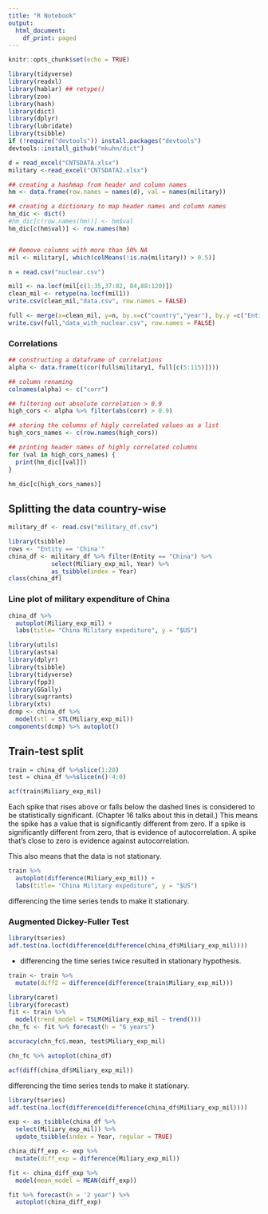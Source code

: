 ```yaml
---
title: "R Notebook"
output:
  html_document:
    df_print: paged
---
```


```r
knitr::opts_chunk$set(echo = TRUE)

library(tidyverse)
library(readxl)
library(hablar) ## retype()
library(zoo)
library(hash)
library(dict)
library(dplyr)
library(lubridate)
library(tsibble)
if (!require("devtools")) install.packages("devtools")
devtools::install_github("mkuhn/dict")
```

```r
d = read_excel("CNTSDATA.xlsx")
military <-read_excel("CNTSDATA2.xlsx")

## creating a hashmap from header and column names
hm <- data.frame(row.names = names(d), val = names(military))

## creating a dictionary to map header names and column names
hm_dic <- dict()
#hm_dic[c(row.names(hm))] <- hm$val
hm_dic[c(hm$val)] <- row.names(hm)


## Remove columns with more than 50% NA
mil <- military[, which(colMeans(!is.na(military)) > 0.5)]
```

```r
n = read.csv("nuclear.csv")
```

```r
mil1 <- na.locf(mil[c(1:35,37:82, 84,88:120)])
clean_mil <- retype(na.locf(mil1))
write.csv(clean_mil,"data.csv", row.names = FALSE)
```

```r
full <- merge(x=clean_mil, y=n, by.x=c("country","year"), by.y =c("Entity","Year") )
write.csv(full,"data_with_nuclear.csv", row.names = FALSE)
```

### Correlations

```r
## constructing a dataframe of correlations
alpha <- data.frame(t(cor(full$military1, full[c(5:115)])))

## column renaming
colnames(alpha) <- c("corr")

## filtering out absolute correlation > 0.9
high_cors <- alpha %>% filter(abs(corr) > 0.9)

## storing the columns of higly correlated values as a list
high_cors_names <- c(row.names(high_cors))
```

```r
## printing header names of highly correlated columns
for (val in high_cors_names) {
  print(hm_dic[[val]])
}
```

```r
hm_dic[c(high_cors_names)]
```




## Splitting the data country-wise
```r
military_df <- read.csv("military_df.csv")
```

```r
library(tsibble)
rows <- "Entity == 'China'"
china_df <- military_df %>% filter(Entity == "China") %>%
            select(Miliary_exp_mil, Year) %>%
            as_tsibble(index = Year)
class(china_df)
```

### Line plot of military expenditure of China
```r
china_df %>%
  autoplot(Miliary_exp_mil) +
  labs(title= "China Military expediture", y = "$US")
```


```r
library(utils)
library(astsa)
library(dplyr)
library(tsibble)
library(tidyverse)
library(fpp3)
library(GGally)
library(sugrrants)
library(xts) 
dcmp <- china_df %>%
  model(stl = STL(Miliary_exp_mil))
components(dcmp) %>% autoplot()
```
## Train-test split
```r
train = china_df %>%slice(1:28)
test = china_df %>%slice(n()-4:0)
```

```r
acf(train$Miliary_exp_mil)
```

Each spike that rises above or falls below the dashed lines is considered to be statistically significant. (Chapter 16 talks about this in detail.) This means the spike has a value that is significantly different from zero. If a spike is significantly different from zero, that is evidence of autocorrelation. A spike that's close to zero is evidence against autocorrelation.

This also means that the data is not stationary.



```r
train %>%
  autoplot(difference(Miliary_exp_mil)) +
  labs(title= "China Military expediture", y = "$US")
```
differencing the time series tends to make it stationary.

### Augmented Dickey-Fuller Test

```r
library(tseries)
adf.test(na.locf(difference(difference(china_df$Miliary_exp_mil))))
```
- differencing the time series twice resulted in stationary hypothesis.

```r
train <- train %>%
  mutate(diff2 = difference(difference(train$Miliary_exp_mil)))
```


```r
library(caret)
library(forecast)
fit <- train %>%
  model(trend_model = TSLM(Miliary_exp_mil ~ trend()))
chn_fc <- fit %>% forecast(h = "6 years")

accuracy(chn_fc$.mean, test$Miliary_exp_mil)

chn_fc %>% autoplot(china_df)
```


```r
acf(diff(china_df$Miliary_exp_mil))
```

differencing the time series tends to make it stationary.

```r
library(tseries)
adf.test(na.locf(difference(difference(china_df$Miliary_exp_mil))))
```



```r
exp <- as_tsibble(china_df %>%
  select(Miliary_exp_mil)) %>%
  update_tsibble(index = Year, regular = TRUE)
```

```r
china_diff_exp <- exp %>%
  mutate(diff_exp = difference(Miliary_exp_mil))
```


```r
fit <- china_diff_exp %>%
  model(mean_model = MEAN(diff_exp))

fit %>% forecast(h = '2 year') %>%
  autoplot(china_diff_exp)
```










